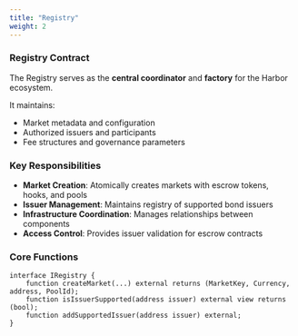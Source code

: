 ```yaml
---
title: "Registry"
weight: 2
---
```


### Registry Contract

The Registry serves as the **central coordinator** and **factory** for the Harbor ecosystem.

It maintains:

- Market metadata and configuration
- Authorized issuers and participants
- Fee structures and governance parameters

### Key Responsibilities

- **Market Creation**: Atomically creates markets with escrow tokens, hooks, and pools
- **Issuer Management**: Maintains registry of supported bond issuers
- **Infrastructure Coordination**: Manages relationships between components
- **Access Control**: Provides issuer validation for escrow contracts

### Core Functions

```solidity
interface IRegistry {
    function createMarket(...) external returns (MarketKey, Currency, address, PoolId);
    function isIssuerSupported(address issuer) external view returns (bool);
    function addSupportedIssuer(address issuer) external;
}
```
